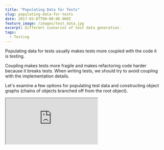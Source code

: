 ```yaml
---
title: "Populating Data for Tests"
slug: populating-data-for-tests
date: 2017-03-07T00:00:00.000Z
feature_image: /images/test_data.jpg
excerpt: Different scenarios of test data generation.
tags:
  - Testing
---
```

Populating data for tests usually makes tests more coupled with the code it is testing.

Coupling makes tests more fragile and makes refactoring code harder because it breaks tests. When writing tests, we should try to avoid coupling with the implementation details.

Let's examine a few options for populating test data and constructing object graphs (chains of objects branched off from the root object).

<iframe src="https://www.youtube.com/embed/videoseries?list=PL59L9XrzUa-mItWClbGuMEK5oQpU2onCq" />

I use [xUnit.net](https://xunit.github.io/) as my test framework, but you can use these techniques in your choice of framework.

[<Figure src="/images/test_data.jpg)](http://xunitpatterns.com/Data-Driven%20Test.html" caption="Let's start with some simple tests on a Customer class shown below." />

```csharp
public class Customer
{
    public Guid Id { get; set; }
    public string FirstName { get; set; }
    public string LastName { get; set; }
    public string FullName
    {
        get { return FirstName + " " + LastName; }
    }

    public Address Address { get; set; }
}

```

Let's say we need to test that the FullName property returns as expected. We will use a _Theory_ type tests for testing different combinations of first and last name. xUnit.net includes support for two different major types of unit tests: facts and theories

> _Facts are tests which are always true. They test invariant conditions._
> _Theories are tests which are only true for a particular set of data._

Theories allow us to create parameterized tests with which we can run a given test with different parameter options. Like in this example we need to test the Customer class with different set of First and Last Name combinations. As you can see below the test is attributed with Theory Attribute, and we use the InlineData attribute to pass static values to the test. Using these parameters we are now able to test for different combinations of first and last names. The test populates only the required properties on Customer object for testing FullName.

```csharp
[Theory]
[InlineData("Adobe", "Photoshop", "Adobe Photoshop")]
[InlineData("Visual", "Studio", "Visual Studio")]
[InlineData("Rode", "Podcaster", "Rode Podcaster")]
public void CustomerFullNameReturnsExpected(string firstName, string lastName, string expected)
{
    // Fixture setup
    var customer = new Customer() { FirstName = firstName, LastName = lastName };
    // Exercise system
    var actual = customer.FullName;
    // Verify outcome
    Assert.Equal(expected, actual);
    // Teardown
}

```

> _Tests help refine the public API as they are the first consumers_

The tests above acts as a clue indicating that the three properties - FirstName, LastName, FullName are related and go hand-in-hand. These tests are a strong indication that these properties can be grouped together into a class and possibly tested separately. We can extract these properties into a [Value Object](/blog/thinking-beyond-primitive-values-value-objects/) for e.g. Name. I will not go into the implementation details of that, and I hope you can do that you own.

The above tests still have a high dependency on the code that it is testing - **_the constructor_**. Imagine if we had a lot of such tests that constructs the Consumer class inline in the setup phase. All tests will break if the class constructor changes. We saw in the [refactoring to remove constructor dependency](/blog/refactoring-test-code-removing-constructor-dependency/) how to remove such dependencies and make the tests independent of the constructor dependencies. We can introduce Object Mother or Test Data Builder pattern as mentioned in the article. Optimizing further we can also use [AutoFixture](https://github.com/AutoFixture/AutoFixture) to generate test data. Moving into these patterns or AutoFixture brings in an added benefit as well; the rest of properties on the Customer class also gets populated by default.

### Explicitly Setting Properties

By introducing AutoFixture, we no longer need to create the Customer object explicitly. We can use the Fixture class generate a Customer class for us. Using AutoFixture, this can be achieved in at least two ways (I am not sure if there are more ways of doing this).

```csharp
// Using Fixture class
[Theory]
[InlineData("Adobe", "Photoshop", "Adobe Photoshop")]
[InlineData("Visual", "Studio", "Visual Studio")]
[InlineData("Rode", "Podcaster", "Rode Podcaster")]
public void CustomerFullNameReturnsExpected(string firstName, string lastName, string expected)
{
    // Fixture setup
    var fixture = new Fixture();
    var customer = fixture.Build<Customer>()
        .With(a => a.FirstName, firstName)
        .With(a => a.LastName, lastName)
        .Create();
    // Exercise system
    var actual = customer.FullName;
    // Verify outcome
    Assert.Equal(expected, actual);
    // Teardown
}

```

```csharp
// Using Injected Object
[Theory]
[InlineAutoData("Adobe", "Photoshop", "Adobe Photoshop")]
[InlineAutoData("Visual", "Studio", "Visual Studio")]
[InlineAutoData("Rode", "Podcaster", "Rode Podcaster")]
public void CustomerFullNameReturnsExpected(string firstName, string lastName, string expected, Customer customer)
{
    // Fixture setup
    customer.FirstName = firstName;
    customer.LastName = lastName;
    // Exercise system
    var actual = customer.FullName;
    // Verify outcome
    Assert.Equal(expected, actual);
    // Teardown
}

```

In both cases, we explicitly set the required properties. The above test is similar to the previous test that we wrote without AutoFixture. But no longer are we dependent on the constructor. In the second way of using AutoFixture I used _InlineAutoData_ attribute, that is part of _Ploeh.AutoFixture.Xunit2_. This attribute automatically does the fixture initialization and injects the Customer object for us. For all the values that it can match from the inline parameter list, it uses the provided values. It starts generating random values once all the parameters passed inline are used. In this case, only Customer object is created by AutoFixture.

### AutoFixture and Immutable types

When using immutable types or properties with private setters, we cannot set the property value after it is created.

> _AutoFixture was originally build as a tool for Test-Driven Development (TDD), and TDD is all about feedback. In the spirit of GOOS, you should listen to your tests. If the tests are hard to write, you should consider your API design. AutoFixture tends to amplify that sort of feedback._
> \-[_Mark Seemann_](http://stackoverflow.com/a/20816487/1948745) _(creator of AutoFixture)_

In these cases, the suggested approach is something closer to the manual [Test Data Builder](http://www.natpryce.com/articles/000714.html) we saw in the [refactoring example](/blog/refactoring-test-code-removing-constructor-dependency/). We can either have an explicit test data builder class or define extension methods on the immutable type such that it changes just the specified property and returns all other values same, as shown below.

```csharp
public class Name
{
    public readonly string FirstName;
    public readonly string LastName;
    public string FullName
    {
        get
        {
            return FirstName + " " + LastName;
        }
    }

    public Name(string firstName, string lastName)
    {
        // Enforce parameter constraints
        FirstName = firstName;
        LastName = lastName;
    }

    public Name WithFirstName(string firstName)
    {
        return new Name(firstName, this.LastName);
    }
}

```

As shown the _WithFirstName_ method returns a new Name class with just the first name changed. Again we do not need these _WithXXX_ methods for all the properties. Only when there is a need to change any of the property values as part of the requirement do we need to introduce such methods and even test it. This again drives to the above point of using tests to guide the API design, from the feedback.

### Customization

In cases where we have validations in constructor to hold the class constraints, we cannot rely on the random values generated by AutoFixture. For example.

-   The string should be at least ten characters in length for a Name class
-   Start date should be less than the End date for a date range class

Without any custom code if we are to rely on AutoFixture to generate us, such classes, the tests will not be predictable. Depending on the random value that AutoFixture generates it might create a valid instance or throw an exception. To make this consistent, we can add Customization to ensure predictability.

For the DateRange class below we can add the following Customization.

```csharp
public class DateRange
{
    public readonly DateTime EndDate;
    public readonly DateTime StartDate;

    public DateRange(DateTime startDate, DateTime endDate)
    {
        if (endDate < startDate)
            throw new Exception("End date cannot be less than the start date");

        StartDate = startDate;
        EndDate = endDate;
    }
}

```

```csharp
public class DateRangeCustomization : ICustomization
{
    public void Customize(IFixture fixture)
    {
        fixture.Customizations.Add(new DateRangeSpecimenBuilder());
    }
}

public class DateRangeSpecimenBuilder : ISpecimenBuilder
{
    public object Create(object request, ISpecimenContext context)
    {
        var requestAsType = request as Type;
        if (typeof(DateRange).Equals(requestAsType))
        {
            var times = context.CreateMany<DateTime>();
            return new DateRange(times.Min(), times.Max());
        }

        return new NoSpecimen();
    }
}

```

The customization gets invoked every time a DateRange object is requested using the fixture. It then invokes this custom code that we have added in and creates a valid DateRange object. For the tests use the customization as part of the fixture either using a custom data attribute or explicitly adding the customization into the Fixture class.

### Mocking behavior

[Mock Objects](http://xunitpatterns.com/Mock%20Object.html) is a popular way to unit test classes in isolation. For the external dependencies that a [System Under Test](http://xunitpatterns.com/SUT.html) (SUT) has, the dependencies are mocked using a mocking framework. In these cases, we can setup the external dependencies to return different values as we expect for different tests and test the logic of the SUT and how it responds. Such tests are usually more coupled with the implementation as we have to setup the mocks prior. So we need to have an understanding of the return values expected from dependencies and the parameters expected by the dependencies. I use Moq framework for mocking, and AutoFixture has a library that helps integrate well with it.

```csharp
public HttpResponseMessage Get(Guid id)
{
    var customer = CustomerRepository.Get(id);

    if (customer == null)
        return Request.CreateResponse(HttpStatusCode.NotFound, "Customer not Found with id " + id);

    return Request.CreateResponse(HttpStatusCode.OK, customer);
}

```

```csharp
[Theory]
[InlineAutoMoqData]
public void CustomerControllerGetWithNoCustomerReturnsNotFound(
    Guid customerId,
    [Frozen]Mock<ICustomerRepository> customerRepository,
    CustomerController sut)
{
    // Fixture setup
    customerRepository.Setup(a => a.Get(customerId)).Returns(null);
    var expected = HttpStatusCode.NotFound;

    // Exercise system
    var actual = sut.Get(customerId).StatusCode;

    // Verify outcome
    Assert.Equal(expected, actual);
}

```

The tests above uses [InlineAutoMoqData attribute](http://blog.nikosbaxevanis.com/2012/07/31/autofixture-xunit-net-and-auto-mocking/) which is a customized xUnit data attribute that uses Moq framework to inject dependencies. The `Mock<ICustomerRepository>` represents a mocked interface implementation. Behavior is setup on the mock using the Setup method. By using [Frozen](http://blog.ploeh.dk/2010/03/17/AutoFixtureFreeze/) attribute for the Mock parameter, we tell AutoFixture to create only one instance of the mocked object and then use the same instance for any future requests of that type. This forces the same instance of the repository to be injected into the CustomerController class as well when it asks for a ICustomerRepository to AutoFixture.

Creating test data is an important aspect of any test. Making sure that you minimize the dependencies on the implementation detail is important to make your tests more robust. This allows the code to be refactored as long as some of the core contracts that we are testing remain the same. AutoFixture helps minimize the code in [Fixture Setup phase](http://xunitpatterns.com/Four%20Phase%20Test.html), which otherwise tends to grow bigger. Hope this helps you with your tests!
